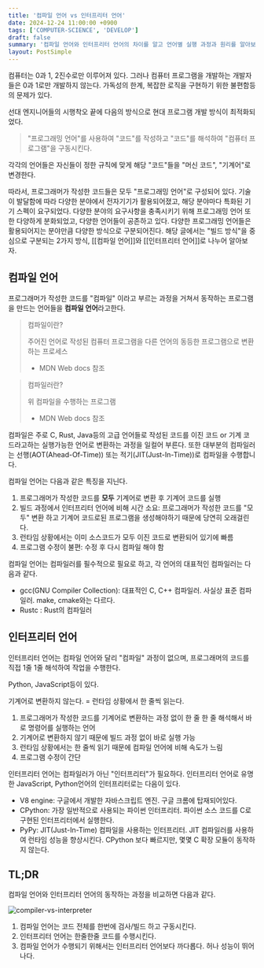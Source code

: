 ```yaml
---
title: '컴파일 언어 vs 인터프리터 언어'
date: 2024-12-24 11:00:00 +0900
tags: ['COMPUTER-SCIENCE', 'DEVELOP']
draft: false
summary: '컴파일 언어와 인터프리터 언어의 차이를 알고 언어별 실행 과정과 원리를 알아보자'
layout: PostSimple
---
```


컴퓨터는 0과 1, 2진수로만 이루어져 있다.
그러나 컴퓨터 프로그램을 개발하는 개발자들은 0과 1로만 개발하지 않는다.
가독성의 한계, 복잡한 로직을 구현하기 위한 불편함등의 문제가 있다.

선대 엔지니어들의 시행착오 끝에 다음의 방식으로 현대 프로그램 개발 방식이 최적화되었다.

> "프로그래밍 언어"를 사용하여 "코드"를 작성하고 "코드"를 해석하여 "컴퓨터 프로그램"을 구동시킨다.

각각의 언어들은 자신들이 정한 규칙에 맞게 해당 "코드"들을 "머신 코드", "기계어"로 변경한다.

따라서, 프로그래머가 작성한 코드들은 모두 "프로그래밍 언어"로 구성되어 있다.
기술이 발달함에 따라 다양한 분야에서 전자기기가 활용되어졌고, 해당 분야마다 특화된 기기 스펙이 요구되었다.
다양한 분야의 요구사항을 충족시키기 위해 프로그래밍 언어 또한 다양하게 분화되었고, 다양한 언어들이 공존하고 있다.
다양한 프로그래밍 언어들은 활용되어지는 분야만큼 다양한 방식으로 구분되어진다.
해당 글에서는 "빌드 방식"을 중심으로 구분되는 2가지 방식, [[컴파일 언어]]와 [[인터프리터 언어]]로 나누어 알아보자.

## 컴파일 언어

프로그래머가 작성한 코드를 "컴파일" 이라고 부르는 과정을 거쳐서 동작하는 프로그램을 만드는 언어들을 **컴파일 언어**라고한다.

> 컴파일이란?
>
> 주어진 언어로 작성된 컴퓨터 프로그램을 다른 언어의 동등한 프로그램으로 변환하는 프로세스
> - MDN Web docs 참조

> 컴파일러란?
>
> 위 컴파일을 수행하는 프로그램
> - MDN Web docs 참조

컴파일은 주로 C, Rust, Java등의 고급 언어들로 작성된 코드를 이진 코드 or 기계 코드라고하는 실행가능한 언어로 변환하는 과정을 일컬어 부른다.
또한 대부분의 컴파일러는 선행(AOT(Ahead-Of-Time)) 또는 적기(JIT(Just-In-Time))로 컴파일을 수행합니다.

컴파일 언어는 다음과 같은 특징을 지닌다.

1. 프로그래머가 작성한 코드를 **모두** 기계어로 변환 후 기계어 코드를 실행
2. 빌드 과정에서 인터프리터 언어에 비해 시간 소요: 프로그래머가 작성한 코드를 "모두" 변환 하고 기계어 코드로된 프로그램을 생성해야하기 때문에 당연히 오래걸린다.
3. 런타임 상황에서는 이미 소스코드가 모두 이진 코드로 변환되어 있기에 빠름
4. 프로그램 수정이 불편: 수정 후 다시 컴파일 해야 함

컴파일 언어는 컴파일러를 필수적으로 필요로 하고, 각 언어의 대표적인 컴파일러는 다음과 같다.

- gcc(GNU Compiler Collection): 대표적인 C, C++ 컴파일러. 사실상 표준 컴파일러. make, cmake와는 다르다.
- Rustc : Rust의 컴파일러

## 인터프리터 언어

인터프리터 언어는 컴파일 언어와 달리 "컴파일" 과정이 없으며, 프로그래머의 코드를 직접 1줄 1줄 해석하여 작업을 수행한다.

Python, JavaScript등이 있다.

기계어로 변환하지 않는다. = 런타임 상황에서 한 줄씩 읽는다.

1. 프로그래머가 작성한 코드를 기계어로 변환하는 과정 없이 한 줄 한 줄 해석해서 바로 명령어를 실행하는 언어
2. 기계어로 변환하지 않기 때문에 빌드 과정 없이 바로 실행 가능
3. 런타임 상황에서는 한 줄씩 읽기 때문에 컴파일 언어에 비해 속도가 느림
4. 프로그램 수정이 간단

인터프리터 언어는 컴파일러가 아닌 "인터프리터"가 필요하다.
인터프리터 언어로 유명한 JavaScript, Python언어의 인터프리터로는 다음이 있다.

- V8 engine: 구글에서 개발한 자바스크립트 엔진. 구글 크롬에 탑재되어있다.
- CPython: 가장 일반적으로 사용되는 파이썬 인터프리터. 파이썬 소스 코드를 C로 구현된 인터프리터에서 실행한다.
- PyPy: JIT(Just-In-Time) 컴파일을 사용하는 인터프리터. JIT 컴파일러를 사용하여 런타임 성능을 향상시킨다. CPython 보다 빠르지만, 몇몇 C 확장 모듈이 동작하지 않는다.

## TL;DR

컴파일 언어와 인터프리터 언어의 동작하는 과정을 비교하면 다음과 같다.

![compiler-vs-interpreter](/static/images/compile-vs-interpret.png)

1. 컴파일 언어는 코드 전체를 한번에 검사/빌드 하고 구동시킨다.
2. 인터프리터 언어는 한줄한줄 코드를 수행시킨다.
3. 컴파일 언어가 수행되기 위해서는 인터프리터 언어보다 까다롭다. 허나 성능이 뛰어나다.